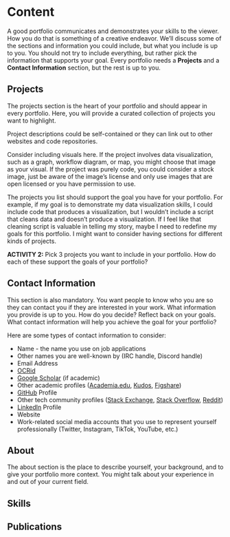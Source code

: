 # Content

A good portfolio communicates and demonstrates your skills to the viewer. How you do that is something of a creative endeavor. We'll discuss some of the sections and information you could include, but what you include is up to you. You should not try to include everything, but rather pick the information that supports your goal. Every portfolio needs a **Projects** and a **Contact Information** section, but the rest is up to you.

## Projects
The projects section is the heart of your portfolio and should appear in every portfolio. Here, you will provide a curated collection of projects you want to highlight. 

Project descriptions could be self-contained or they can link out to other websites and code repositories.

Consider including visuals here. If the project involves data visualization, such as a graph, workflow diagram, or map, you might choose that image as your visual. If the project was purely code, you could consider a stock image, just be aware of the image's license and only use images that are open licensed or you have permission to use.

The projects you list should support the goal you have for your portfolio. For example, if my goal is to demonstrate my data visualization skills, I could include code that produces a visualization, but I wouldn't include a script that cleans data and doesn't produce a visualization. If I feel like that cleaning script is valuable in telling my story, maybe I need to redefine my goals for this portfolio. I might want to consider having sections for different kinds of projects.


**ACTIVITY 2:** Pick 3 projects you want to include in your portfolio. How do each of these support the goals of your portfolio?



## Contact Information
This section is also mandatory. You want people to know who you are so they can contact you if they are interested in your work. What information you provide is up to you. How do you decide? Reflect back on your goals. What contact information will help you achieve the goal for your portfolio?

Here are some types of contact information to consider:

* Name - the name you use on job applications 
* Other names you are well-known by (IRC handle, Discord handle)
* Email Address
* [OCRid](https://orcid.org/)
* [Google Scholar](https://scholar.google.com/) (if academic)
* Other academic profiles ([Academia.edu](https://www.academia.edu/), [Kudos](https://www.growkudos.com/), [Figshare](https://figshare.com/))
* [GitHub](https://github.com/) Profile
* Other tech community profiles ([Stack Exchange](https://stackexchange.com/), [Stack Overflow](https://stackoverflow.com/), [Reddit](https://www.reddit.com/))
* [LinkedIn](https://www.linkedin.com) Profile
* Website
* Work-related social media accounts that you use to represent yourself professionally (Twitter, Instagram, TikTok, YouTube, etc.)


## About

The about section is the place to describe yourself, your background, and to give your portfolio more context. You might talk about your experience in and out of your current field.

## Skills

## Publications



